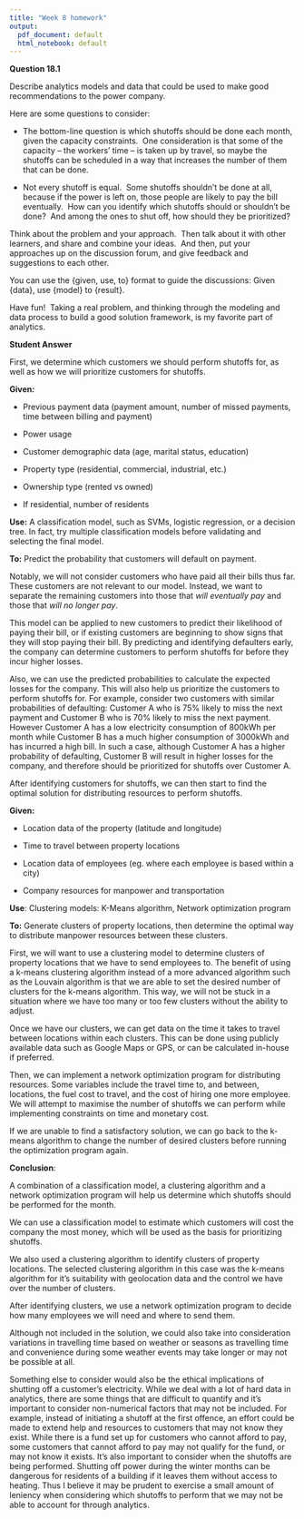 ---
title: "Week 8 homework"
output:
  pdf_document: default
  html_notebook: default
---

**Question 18.1**

Describe analytics models and data that could be used to make good recommendations to the power company.

Here are some questions to consider:

-   The bottom-line question is which shutoffs should be done each month, given the capacity constraints.  One consideration is that some of the capacity – the workers’ time – is taken up by travel, so maybe the shutoffs can be scheduled in a way that increases the number of them that can be done.

-   Not every shutoff is equal.  Some shutoffs shouldn’t be done at all, because if the power is left on, those people are likely to pay the bill eventually.  How can you identify which shutoffs should or shouldn’t be done?  And among the ones to shut off, how should they be prioritized?

Think about the problem and your approach.  Then talk about it with other learners, and share and combine your ideas.  And then, put your approaches up on the discussion forum, and give feedback and suggestions to each other.

You can use the {given, use, to} format to guide the discussions: Given {data}, use {model} to {result}.

Have fun!  Taking a real problem, and thinking through the modeling and data process to build a good solution framework, is my favorite part of analytics.

**Student Answer**

First, we determine which customers we should perform shutoffs for, as well as how we will prioritize customers for shutoffs.

**Given*:***

-   Previous payment data (payment amount, number of missed payments, time between billing and payment)

-   Power usage

-   Customer demographic data (age, marital status, education)

-   Property type (residential, commercial, industrial, etc.)

-   Ownership type (rented vs owned)

-   If residential, number of residents

**Use:** A classification model, such as SVMs, logistic regression, or a decision tree. In fact, try multiple classification models before validating and selecting the final model.

**To:** Predict the probability that customers will default on payment.

Notably, we will not consider customers who have paid all their bills thus far. These customers are not relevant to our model. Instead, we want to separate the remaining customers into those that *will eventually pay* and those that *will no longer pay*.

This model can be applied to new customers to predict their likelihood of paying their bill, or if existing customers are beginning to show signs that they will stop paying their bill. By predicting and identifying defaulters early, the company can determine customers to perform shutoffs for before they incur higher losses.

Also, we can use the predicted probabilities to calculate the expected losses for the company. This will also help us prioritize the customers to perform shutoffs for. For example, consider two customers with similar probabilities of defaulting: Customer A who is 75% likely to miss the next payment and Customer B who is 70% likely to miss the next payment. However Customer A has a low electricity consumption of 800kWh per month while Customer B has a much higher consumption of 3000kWh and has incurred a high bill. In such a case, although Customer A has a higher probability of defaulting, Customer B will result in higher losses for the company, and therefore should be prioritized for shutoffs over Customer A.

After identifying customers for shutoffs, we can then start to find the optimal solution for distributing resources to perform shutoffs.

**Given:**

-   Location data of the property (latitude and longitude)

-   Time to travel between property locations

-   Location data of employees (eg. where each employee is based within a city)

-   Company resources for manpower and transportation

**Use**: Clustering models: K-Means algorithm, Network optimization program

**To:** Generate clusters of property locations, then determine the optimal way to distribute manpower resources between these clusters.

First, we will want to use a clustering model to determine clusters of property locations that we have to send employees to. The benefit of using a k-means clustering algorithm instead of a more advanced algorithm such as the Louvain algorithm is that we are able to set the desired number of clusters for the k-means algorithm. This way, we will not be stuck in a situation where we have too many or too few clusters without the ability to adjust.

Once we have our clusters, we can get data on the time it takes to travel between locations within each clusters. This can be done using publicly available data such as Google Maps or GPS, or can be calculated in-house if preferred.

Then, we can implement a network optimization program for distributing resources. Some variables include the travel time to, and between, locations, the fuel cost to travel, and the cost of hiring one more employee. We will attempt to maximise the number of shutoffs we can perform while implementing constraints on time and monetary cost.

If we are unable to find a satisfactory solution, we can go back to the k-means algorithm to change the number of desired clusters before running the optimization program again.

**Conclusion**:

A combination of a classification model, a clustering algorithm and a network optimization program will help us determine which shutoffs should be performed for the month.

We can use a classification model to estimate which customers will cost the company the most money, which will be used as the basis for prioritizing shutoffs.

We also used a clustering algorithm to identify clusters of property locations. The selected clustering algorithm in this case was the k-means algorithm for it's suitability with geolocation data and the control we have over the number of clusters.

After identifying clusters, we use a network optimization program to decide how many employees we will need and where to send them.

Although not included in the solution, we could also take into consideration variations in travelling time based on weather or seasons as travelling time and convenience during some weather events may take longer or may not be possible at all.

Something else to consider would also be the ethical implications of shutting off a customer's electricity. While we deal with a lot of hard data in analytics, there are some things that are difficult to quantify and it's important to consider non-numerical factors that may not be included. For example, instead of initiating a shutoff at the first offence, an effort could be made to extend help and resources to customers that may not know they exist. While there is a fund set up for customers who cannot afford to pay, some customers that cannot afford to pay may not qualify for the fund, or may not know it exists. It's also important to consider when the shutoffs are being performed. Shutting off power during the winter months can be dangerous for residents of a building if it leaves them without access to heating. Thus I believe it may be prudent to exercise a small amount of leniency when considering which shutoffs to perform that we may not be able to account for through analytics.
